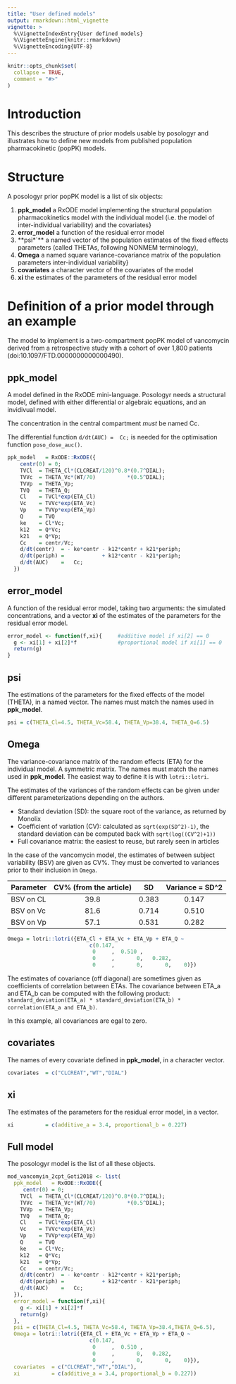 ```yaml
---
title: "User defined models"
output: rmarkdown::html_vignette
vignette: >
  %\VignetteIndexEntry{User defined models}
  %\VignetteEngine{knitr::rmarkdown}
  %\VignetteEncoding{UTF-8}
---
```


```r
knitr::opts_chunk$set(
  collapse = TRUE,
  comment = "#>"
)
```
# Introduction
This describes the structure of prior models usable by posologyr and illustrates how to define new models from published population pharmacokinetic (popPK) models.

# Structure
A posologyr prior popPK model is a list of six objects:

1. **ppk_model** a RxODE model implementing the structural population pharmacokinetics model with the individual model (i.e. the model of inter-individual variability) and the covariates}
1. **error_model** a function of the residual error model
1. **psi*`** a named vector of the population estimates of the fixed effects parameters (called THETAs, following NONMEM terminology),
1. **Omega** a named square variance-covariance matrix of the population parameters inter-individual variability}
1. **covariates** a character vector of the covariates of the model
1. **xi** the estimates of the parameters of the residual error model

# Definition of a prior model through an example
The model to implement is a two-compartment popPK model of vancomycin derived from a retrospective study with a cohort of over 1,800 patients (doi:10.1097/FTD.0000000000000490).

## ppk_model
A model defined in the RxODE mini-language. Posologyr needs a structural model, defined with either differential or algebraic equations, and an invidivual model.

The concentration in the central compartment *must* be named Cc.

The differential function `d/dt(AUC) =  Cc;` is needed for the optimisation function `poso_dose_auc()`.

```r
ppk_model   = RxODE::RxODE({
    centr(0) = 0;
    TVCl  = THETA_Cl*(CLCREAT/120)^0.8*(0.7^DIAL);
    TVVc  = THETA_Vc*(WT/70)          *(0.5^DIAL);
    TVVp  = THETA_Vp;
    TVQ   = THETA_Q;
    Cl    = TVCl*exp(ETA_Cl)
    Vc    = TVVc*exp(ETA_Vc)
    Vp    = TVVp*exp(ETA_Vp)
    Q     = TVQ
    ke    = Cl*Vc;
    k12   = Q*Vc;
    k21   = Q*Vp;
    Cc    = centr/Vc;
    d/dt(centr)  = - ke*centr - k12*centr + k21*periph;
    d/dt(periph) =            + k12*centr - k21*periph;
    d/dt(AUC)    =   Cc;
  })
```

## error_model
A function of the residual error model, taking two arguments: the simulated concentrations, and a vector **xi** of the estimates of the parameters for the residual error model.

```r
error_model <- function(f,xi){     #additive model if xi[2] == 0
  g <- xi[1] + xi[2]*f             #proportional model if xi[1] == 0
  return(g)
}
```

## psi
The estimations of the parameters for the fixed effects of the model (THETA), in a named vector. The names must match the names used in **ppk_model**.

```r
psi = c(THETA_Cl=4.5, THETA_Vc=58.4, THETA_Vp=38.4, THETA_Q=6.5)
```

## Omega
The variance-covariance matrix of the random effects (ETA) for the individual model. A symmetric matrix. The names must match the names used in **ppk_model**. The easiest way to define it is with `lotri::lotri`.

The estimates of the variances of the random effects can be given under different parameterizations depending on the authors.

* Standard deviation (SD): the square root of the variance, as returned by Monolix
* Coefficient of variation (CV): calculated as `sqrt(exp(SD^2)-1)`, the standard deviation can be computed back with `sqrt(log((CV^2)+1))`
* Full covariance matrix: the easiest to reuse, but rarely seen in articles

In the case of the vancomycin model, the estimates of between subject variability (BSV) are given as CV%. They must be converted to variances prior to their inclusion in `Omega`.

|Parameter |CV%  (from the article)|SD       |Variance = SD^2|
|----------|:---------------------:|:-------:|:-------------:|
|BSV on CL |39.8                   | 0.383   | 0.147         |
|BSV on Vc |81.6                   | 0.714   | 0.510         |
|BSV on Vp |57.1                   | 0.531   | 0.282         |

```r
Omega = lotri::lotri({ETA_Cl + ETA_Vc + ETA_Vp + ETA_Q ~
                          c(0.147,
                           0     ,  0.510 ,
                           0     ,       0,   0.282,
                           0     ,       0,       0,    0)})

```

The estimates of covariance (off diagonal) are sometimes given as coefficients of correlation between ETAs. The covariance between ETA_a and ETA_b can be computed with the following product: `standard_deviation(ETA_a) * standard_deviation(ETA_b) * correlation(ETA_a and ETA_b)`.

In this example, all covariances are egal to zero.

## covariates
The names of every covariate defined in **ppk_model**, in a character vector.

```r
covariates  = c("CLCREAT","WT","DIAL")
```

## xi
The estimates of the parameters for the residual error model, in a vector.

```r
xi          = c(additive_a = 3.4, proportional_b = 0.227)
```

## Full model
The posologyr model is the list of all these objects.

```r
mod_vancomyin_2cpt_Goti2018 <- list(
  ppk_model   = RxODE::RxODE({
     centr(0) = 0;
    TVCl  = THETA_Cl*(CLCREAT/120)^0.8*(0.7^DIAL);
    TVVc  = THETA_Vc*(WT/70)          *(0.5^DIAL);
    TVVp  = THETA_Vp;
    TVQ   = THETA_Q;
    Cl    = TVCl*exp(ETA_Cl)
    Vc    = TVVc*exp(ETA_Vc)
    Vp    = TVVp*exp(ETA_Vp)
    Q     = TVQ
    ke    = Cl*Vc;
    k12   = Q*Vc;
    k21   = Q*Vp;
    Cc    = centr/Vc;
    d/dt(centr)  = - ke*centr - k12*centr + k21*periph;
    d/dt(periph) =            + k12*centr - k21*periph;
    d/dt(AUC)    =   Cc;
  }),
  error_model = function(f,xi){
    g <- xi[1] + xi[2]*f
    return(g)
  },
  psi = c(THETA_Cl=4.5, THETA_Vc=58.4, THETA_Vp=38.4,THETA_Q=6.5),
  Omega = lotri::lotri({ETA_Cl + ETA_Vc + ETA_Vp + ETA_Q ~
                          c(0.147,
                           0     ,  0.510 ,
                           0     ,       0,   0.282,
                           0     ,       0,       0,    0)}),
  covariates  = c("CLCREAT","WT","DIAL"),
  xi          = c(additive_a = 3.4, proportional_b = 0.227))
```
